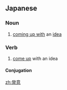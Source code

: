 ==Japanese==
{{ja-kanjitab|はつ|い|yomi=on}}

===Noun===
{{ja-noun|はつい}}

# [[come up with|coming up with]] an [[idea]]

===Verb===
{{ja-verb-suru|はつい}}

# [[come up]] with an idea

====Conjugation====
{{ja-suru|はつい}}

[[zh:発意]]